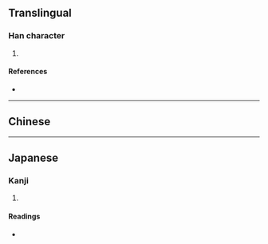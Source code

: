 {{character info/new}}
==Translingual==

===Han character===
{{Han char|rn=61|rad=心|as=08|sn=12|four=|canj=HOP,XXHOP|ids=⿱臾心}}

# {{defn|Han|sort=心08}}

====References====
* {{Han ref|kx=0396.071|dkj=10846|hdz=42322.090|uh=60E5|ud=24805}}

----

==Chinese==
{{zh-see|恿|v}}

----

==Japanese==

===Kanji===
{{ja-kanji|grade=|rs=心08}}

# {{defn|lang=ja|sort=心08}}

====Readings====
* {{ja-readings|on=[[よう]] (yō)|kun=[[すすめる]] (susumeru)}}